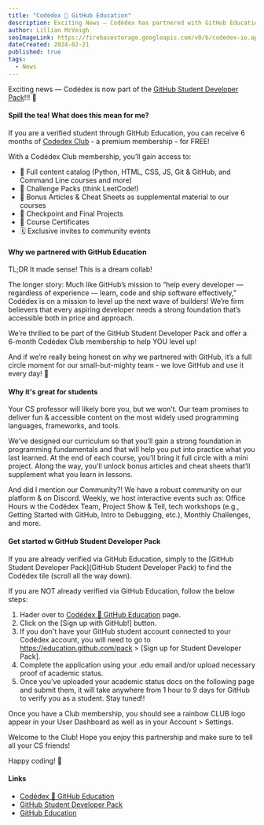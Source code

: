 ```yaml
---
title: "Codédex 🤝 GitHub Education"
description: Exciting News — Codédex has partnered with GitHub Education and is now part of GitHub Student Developer Pack! ✨
author: Lillian McVeigh
seoImageLink: https://firebasestorage.googleapis.com/v0/b/codedex-io.appspot.com/o/blogs%2Fcodedex-github-edu%2Fbanner.gif?alt=media&token=1176d34d-4704-48dc-ab19-5b5f307aa2de
dateCreated: 2024-02-21
published: true
tags:
  - News
---
```


Exciting news — Codédex is now part of the [GitHub Student Developer Pack](https://www.codedex.io/github-students)!!! 🥳

#### Spill the tea! What does this mean for me?

If you are a verified student through GitHub Education, you can receive 6 months of [Codedex Club](https://www.codedex.io/pricing) - a premium membership - for FREE!

With a Codédex Club membership, you’ll gain access to:

- 🌈 Full content catalog (Python, HTML, CSS, JS, Git & GitHub, and Command Line courses and more)
- 🎴 Challenge Packs (think LeetCode!)
- 📝 Bonus Articles & Cheat Sheets as supplemental material to our courses
- 🚀 Checkpoint and Final Projects 
- 📜 Course Certificates
- 🗓️ Exclusive invites to community events

#### Why we partnered with GitHub Education

TL;DR It made sense! This is a dream collab!

The longer story: Much like GitHub’s mission to “help every developer –– regardless of experience –– learn, code and ship software effectively,” Codédex is on a mission to level up the next wave of builders! We’re firm believers that every aspiring developer needs a strong foundation that’s accessible both in price and approach.

We’re thrilled to be part of the GitHub Student Developer Pack and offer a 6-month Codédex Club membership to help YOU level up! 

And if we’re really being honest on why we partnered with GitHub, it’s a full circle moment for our small-but-mighty team - we love GitHub and use it every day! 💖

#### Why it's great for students

Your CS professor will likely bore you, but we won’t. Our team promises to deliver fun & accessible content on the most widely used programming languages, frameworks, and tools.

We’ve designed our curriculum so that you’ll gain a strong foundation in programming fundamentals and that will help you put into practice what you last learned. At the end of each course, you’ll bring it full circle with a mini project. Along the way, you’ll unlock bonus articles and cheat sheets that’ll supplement what you learn in lessons.

And did I mention our Community?! We have a robust community on our platform & on Discord. Weekly, we host interactive events such as: Office Hours w the Codédex Team, Project Show & Tell, tech workshops (e.g., Getting Started with GitHub, Intro to Debugging, etc.), Monthly Challenges, and more.

#### Get started w GitHub Student Developer Pack

If you are already verified via GitHub Education, simply to the [GitHub Student Developer Pack](GitHub Student Developer Pack) to find the Codédex tile (scroll all the way down).

If you are NOT already verified via GitHub Education, follow the below steps:

1. Hader over to [Codédex 🤝 GitHub Education](https://www.codedex.io/github-students) page.
2. Click on the [Sign up with GitHub!] button.
3. If you don't have your GitHub student account connected to your Codédex account, you will need to go to https://education.github.com/pack > [Sign up for Student Developer Pack].
4. Complete the application using your .edu email and/or upload necessary proof of academic status.
5. Once you’ve uploaded your academic status docs on the following page and submit them, it will take anywhere from 1 hour to 9 days for GitHub to verify you as a student. Stay tuned!!

Once you have a Club membership, you should see a rainbow CLUB logo appear in your User Dashboard as well as in your Account > Settings.

Welcome to the Club! Hope you enjoy this partnership and make sure to tell all your CS friends!

Happy coding! 🚀

#### Links

- [Codédex 🤝 GitHub Education](https://www.codedex.io/github-students)
- [GitHub Student Developer Pack](https://education.github.com/pack)
- [GitHub Education](https://education.github.com)
